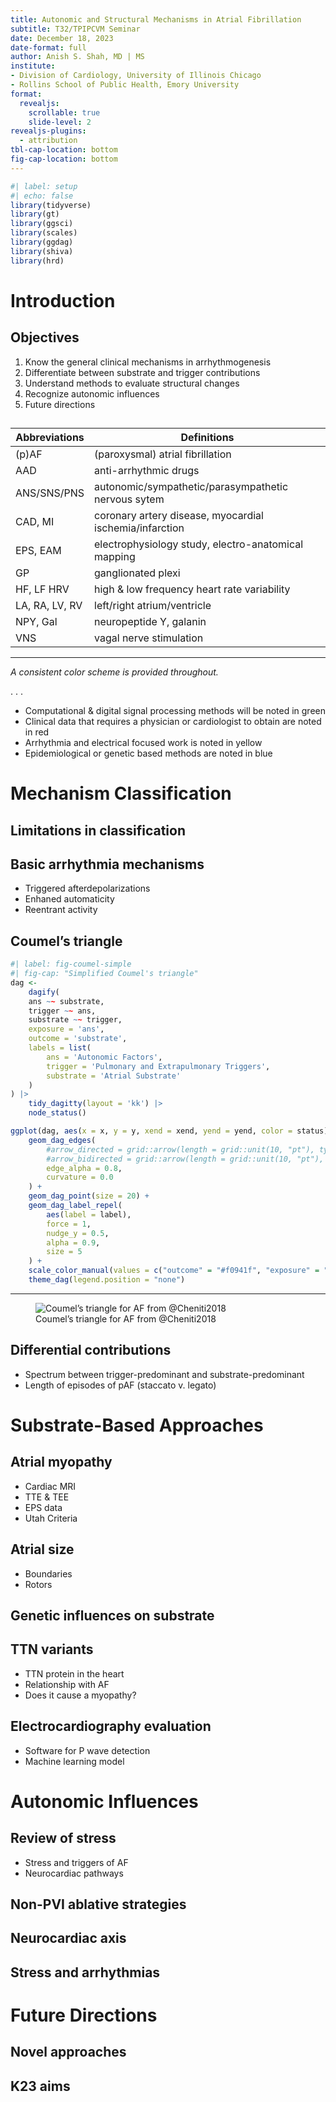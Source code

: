 ```yaml
---
title: Autonomic and Structural Mechanisms in Atrial Fibrillation
subtitle: T32/TPIPCVM Seminar
date: December 18, 2023
date-format: full
author: Anish S. Shah, MD | MS
institute: 
- Division of Cardiology, University of Illinois Chicago 
- Rollins School of Public Health, Emory University
format: 
  revealjs:
    scrollable: true
    slide-level: 2
revealjs-plugins:
  - attribution
tbl-cap-location: bottom
fig-cap-location: bottom
---
```


```r
#| label: setup
#| echo: false
library(tidyverse)
library(gt)
library(ggsci)
library(scales)
library(ggdag)
library(shiva)
library(hrd)
```

# Introduction

## Objectives

1. Know the general clinical mechanisms in arrhythmogenesis
1. Differentiate between substrate and trigger contributions 
1. Understand methods to evaluate structural changes 
1. Recognize autonomic influences 
1. Future directions

## {.tiny}

| Abbreviations | Definitions |
| - | --- |
| (p)AF | (paroxysmal) atrial fibrillation |
| AAD | anti-arrhythmic drugs |
| ANS/SNS/PNS | autonomic/sympathetic/parasympathetic nervous sytem |
| CAD, MI | coronary artery disease, myocardial ischemia/infarction |
| EPS, EAM | electrophysiology study, electro-anatomical mapping |
| GP | ganglionated plexi |
| HF, LF HRV | high & low frequency heart rate variability |
| LA, RA, LV, RV | left/right atrium/ventricle |
| NPY, Gal | neuropeptide Y, galanin |
| VNS | vagal nerve stimulation |

---

_A consistent color scheme is provided throughout._

. . .

- [Computational]{.green} & [digital signal processing]{.green} methods will be noted in [green]{.green}
- [Clinical data]{.red} that requires a physician or cardiologist to obtain are noted in [red]{.red}
- [Arrhythmia]{.yellow} and [electrical]{.yellow} focused work is noted in [yellow]{.yellow}
- [Epidemiological]{.blue} or [genetic]{.blue} based methods are noted in [blue]{.blue}

# Mechanism Classification

## Limitations in classification

## Basic arrhythmia mechanisms

- Triggered afterdepolarizations
- Enhaned automaticity
- Reentrant activity

## Coumel's triangle

```r
#| label: fig-coumel-simple
#| fig-cap: "Simplified Coumel's triangle"
dag <- 
	dagify(
	ans ~~ substrate,
	trigger ~~ ans,
	substrate ~~ trigger,
	exposure = 'ans',
	outcome = 'substrate',
	labels = list(
		ans = 'Autonomic Factors',
		trigger = 'Pulmonary and Extrapulmonary Triggers',
		substrate = 'Atrial Substrate'
	)
) |>
	tidy_dagitty(layout = 'kk') |>
	node_status()

ggplot(dag, aes(x = x, y = y, xend = xend, yend = yend, color = status)) +
	geom_dag_edges(
		#arrow_directed = grid::arrow(length = grid::unit(10, "pt"), type = "closed"),
		#arrow_bidirected = grid::arrow(length = grid::unit(10, "pt"), type = "open", ends = "both"),
		edge_alpha = 0.8,
		curvature = 0.0
	) +
	geom_dag_point(size = 20) +
	geom_dag_label_repel(
		aes(label = label),
		force = 1,
		nudge_y = 0.5,
		alpha = 0.9,
		size = 5
	) +
	scale_color_manual(values = c("outcome" = "#f0941f", "exposure" = "#196774"), na.value = "#363432") +
	theme_dag(legend.position = "none")
```

---

![Coumel's triangle for AF from @Cheniti2018](../figures/cheniti-2018-coumel-triangle.jpg){#fig-coumel-complex}

## Differential contributions

- Spectrum between trigger-predominant and substrate-predominant
- Length of episodes of pAF (staccato v. legato)

# Substrate-Based Approaches

## Atrial myopathy

- Cardiac MRI
- TTE & TEE
- EPS data
- Utah Criteria

## Atrial size

- Boundaries
- Rotors

## Genetic influences on substrate

## [TTN variants]{.blue}

- TTN protein in the heart
- Relationship with AF
- Does it cause a myopathy?

## [Electrocardiography evaluation]{.green}

- Software for P wave detection
- Machine learning model

# [Autonomic Influences]{.yellow}

## Review of stress

- Stress and triggers of AF
- Neurocardiac pathways

## Non-PVI ablative strategies

## Neurocardiac axis

## Stress and arrhythmias

# Future Directions

## Novel approaches

## K23 aims
